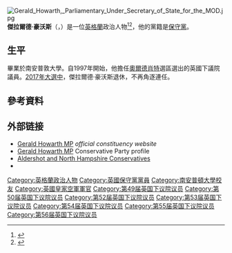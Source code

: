 {{noteTA
|G1=UK Places
|G2=PoliticiansUK
}}
[[File:Gerald_Howarth,_Parliamentary_Under_Secretary_of_State_for_the_MOD.jpg|thumb]]
'''傑拉爾德·豪沃斯'''（{{lang-en|Gerald Howarth}}，{{bd|1947年|9月12日}}）是一位[[英格蘭|英格蘭]]政治人物<ref>{{London Gazette |issue=44713 |date=12 November 1968 |startpage=12124 |supp=y |accessdate=15 July 2013}}</ref><ref>{{London Gazette |issue=45069 |date=26 March 1970 |startpage=3643 |supp=y |accessdate=15 July 2013}}</ref>，他的黨籍是[[保守黨_(英國)|保守黨]]。

==生平==
畢業於南安普敦大學。自1997年開始，他擔任[[奧爾德肖特_(英國國會選區)|奧爾德肖特]]選區選出的英國下議院議員。[[2017年英國大選|2017年大選中]]，傑拉爾德·豪沃斯退休，不再角逐連任。

==參考資料==
{{Reflist}}

==外部链接==
{{Commons category}}
*[http://www.geraldhowarth.org/ Gerald Howarth MP] {{Wayback|url=http://www.geraldhowarth.org/ |date=20130224030858 }} ''official constituency website''
*[https://web.archive.org/web/20130605070315/http://www.conservatives.com/People/Members_of_Parliament/Howarth_Gerald.aspx Gerald Howarth MP] Conservative Party profile
*[http://www.aldershotconservatives.com/ Aldershot and North Hampshire Conservatives] {{Wayback|url=http://www.aldershotconservatives.com/ |date=20201101024148 }}
*{{UK MP links | parliament = sir-gerald-howarth/47 | hansard = mr-gerald-howarth | guardian = 2544/gerald-howarth | publicwhip = Gerald_Howarth | theywork = gerald_howarth | record = Gerald-Howarth/Aldershot/1033 | bbc = 25505.stm | journalisted = }}

{{DEFAULTSORT:Howarth, Gerald}}
[[Category:英格蘭政治人物|Category:英格蘭政治人物]]
[[Category:英國保守黨黨員|Category:英國保守黨黨員]]
[[Category:南安普頓大學校友|Category:南安普頓大學校友]]
[[Category:英國皇家空軍軍官|Category:英國皇家空軍軍官]]
[[Category:第49届英国下议院议员|Category:第49届英国下议院议员]]
[[Category:第50届英国下议院议员|Category:第50届英国下议院议员]]
[[Category:第52届英国下议院议员|Category:第52届英国下议院议员]]
[[Category:第53届英国下议院议员|Category:第53届英国下议院议员]]
[[Category:第54届英国下议院议员|Category:第54届英国下议院议员]]
[[Category:第55届英国下议院议员|Category:第55届英国下议院议员]]
[[Category:第56届英国下议院议员|Category:第56届英国下议院议员]]